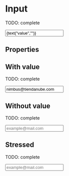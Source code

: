 


<Meta title="Atoms/Input" component={Input} />

# Input

TODO: complete

<Preview>
  <Story
    name="default"
    parameters={{ decorators: [withKnobs, withA11y, centered] }}
  >
    <Input
      label={text("label","Email o URL de tu tienda")}
      placeholder={text("placehoder","placehoder")}
      value={text("value","")}
      name="email"
      onChange={action("onChange")}
    />
  </Story>
</Preview>

## Properties

<Props of={Input.type} />

## With value

TODO: complete

<Preview withToolbar>
  <Story
    name="with value"
  >
    <Input
      label="Email o URL de tu tienda"
      value="nimbus@tiendanube.com"
      placeholder="example@mail.com"
      name="email"
    />
  </Story>
</Preview>

## Without value

TODO: complete

<Preview withToolbar>
  <Story
    name="without value"
  >
    <Input
      label="Email o URL de tu tienda"
      name="email"
      placeholder="example@mail.com"
    />
  </Story>
</Preview>

## Stressed

TODO: complete

<Preview withToolbar>
  <Story
    name="stressed"
  >
    <Input
      label={LOREM_STRESS}
      name="email"
      placeholder="example@mail.com"
    />
  </Story>
</Preview>